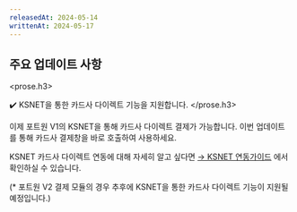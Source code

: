 ```yaml
---
releasedAt: 2024-05-14
writtenAt: 2024-05-17
---
```



## 주요 업데이트 사항

<prose.h3>
  <PaymentV1 />

  ✔️ KSNET을 통한 카드사 다이렉트 기능을 지원합니다.
</prose.h3>

이제 포트원 V1의 KSNET을 통해 카드사 다이렉트 결제가 가능합니다. 이번 업데이트를 통해 카드사 결제창을
바로 호출하여 사용하세요.

KSNET 카드사 다이렉트 연동에 대해 자세히 알고 싶다면
[→ KSNET 연동가이드](/docs/ko/pg/payment-gateway/ksnet/readme?v=v1#%EC%B9%B4%EB%93%9C%EC%82%AC-%EB%8B%A4%EC%9D%B4%EB%A0%89%ED%8A%B8-%ED%98%B8%EC%B6%9C)
에서 확인하실 수 있습니다.

(\* 포트원 V2 결제 모듈의 경우 추후에 KSNET을 통한 카드사 다이렉트 기능이 지원될 예정입니다.)
